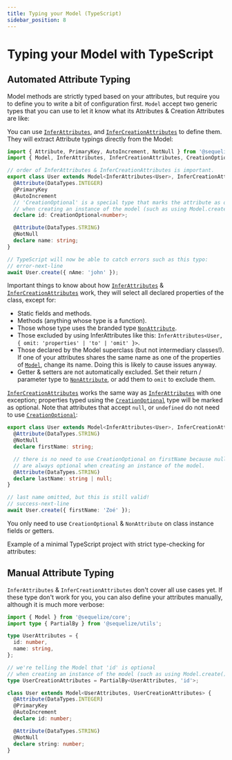 ```yaml
---
title: Typing your Model (TypeScript)
sidebar_position: 8
---
```


# Typing your Model with TypeScript

## Automated Attribute Typing

Model methods are strictly typed based on your attributes, but require you to define you to write a bit of configuration first.
`Model` accept two generic types that you can use to let it know what its Attributes & Creation Attributes are like:

You can use [`InferAttributes`](pathname:///api/v7/types/_sequelize_core.index.inferattributes),
and [`InferCreationAttributes`](pathname:///api/v7/types/_sequelize_core.index.infercreationattributes) to define them. They will extract Attribute typings
directly from the Model:

```typescript
import { Attribute, PrimaryKey, AutoIncrement, NotNull } from '@sequelize/core/decorators-legacy';
import { Model, InferAttributes, InferCreationAttributes, CreationOptional } from '@sequelize/core';

// order of InferAttributes & InferCreationAttributes is important.
export class User extends Model<InferAttributes<User>, InferCreationAttributes<User>> {
  @Attribute(DataTypes.INTEGER)
  @PrimaryKey
  @AutoIncrement
  // 'CreationOptional' is a special type that marks the attribute as optional
  // when creating an instance of the model (such as using Model.create()).
  declare id: CreationOptional<number>;

  @Attribute(DataTypes.STRING)
  @NotNull
  declare name: string;
}

// TypeScript will now be able to catch errors such as this typo:
// error-next-line
await User.create({ nAme: 'john' });
```

Important things to know about how [`InferAttributes`](pathname:///api/v7/types/_sequelize_core.index.inferattributes) & [`InferCreationAttributes`](pathname:///api/v7/types/_sequelize_core.index.infercreationattributes) work,
they will select all declared properties of the class, except for:

- Static fields and methods.
- Methods (anything whose type is a function).
- Those whose type uses the branded type [`NonAttribute`](pathname:///api/v7/types/_sequelize_core.index.nonattribute).
- Those excluded by using InferAttributes like this: `InferAttributes<User, { omit: 'properties' | 'to' | 'omit' }>`.
- Those declared by the Model superclass (but not intermediary classes!).
  If one of your attributes shares the same name as one of the properties of [`Model`](pathname:///api/v7/classes/_sequelize_core.index.Model.html), change its name.
  Doing this is likely to cause issues anyway.
- Getter & setters are not automatically excluded. Set their return / parameter type to [`NonAttribute`](pathname:///api/v7/types/_sequelize_core.index.nonattribute),
  or add them to `omit` to exclude them.

[`InferCreationAttributes`](pathname:///api/v7/types/_sequelize_core.index.infercreationattributes) works the same way as [`InferAttributes`](pathname:///api/v7/types/_sequelize_core.index.inferattributes)
with one exception; properties typed using the [`CreationOptional`](pathname:///api/v7/types/_sequelize_core.index.creationoptional) type will be marked as optional.
Note that attributes that accept `null`, or `undefined` do not need to use [`CreationOptional`](pathname:///api/v7/types/_sequelize_core.index.creationoptional):

```typescript
export class User extends Model<InferAttributes<User>, InferCreationAttributes<User>> {
  @Attribute(DataTypes.STRING)
  @NotNull
  declare firstName: string;

  // there is no need to use CreationOptional on firstName because nullable attributes
  // are always optional when creating an instance of the model.
  @Attribute(DataTypes.STRING)
  declare lastName: string | null;
}

// last name omitted, but this is still valid!
// success-next-line
await User.create({ firstName: 'Zoé' });
```

You only need to use `CreationOptional` & `NonAttribute` on class instance fields or getters.

Example of a minimal TypeScript project with strict type-checking for attributes:

## Manual Attribute Typing

`InferAttributes` & `InferCreationAttributes` don't cover all use cases yet. If these type don't work for you, you can also define your attributes manually,
although it is much more verbose:

```typescript
import { Model } from '@sequelize/core';
import type { PartialBy } from '@sequelize/utils';

type UserAttributes = {
  id: number,
  name: string,
};

// we're telling the Model that 'id' is optional
// when creating an instance of the model (such as using Model.create()).
type UserCreationAttributes = PartialBy<UserAttributes, 'id'>;

class User extends Model<UserAttributes, UserCreationAttributes> {
  @Attribute(DataTypes.INTEGER)
  @PrimaryKey
  @AutoIncrement
  declare id: number;

  @Attribute(DataTypes.STRING)
  @NotNull
  declare string: number;
}
```
